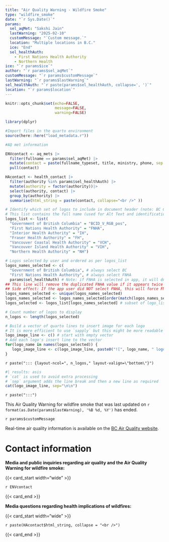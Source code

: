 ```yaml
---
title: "Air Quality Warning - Wildfire Smoke" 
type: "wildfire_smoke" 
date: "`r Sys.Date()`" 
params: 
  sel_aqMet: "Sakshi Jain" 
  lastWarning: "2025-02-10" 
  customMessage: "`Custom message.`" 
  location: "Multiple locations in B.C."
  ice: "End" 
  sel_healthAuth: 
    - First Nations Health Authority 
    - Northern Health 
ice: "`r params$ice`" 
author: "`r params$sel_aqMet`" 
customMessage: "`r params$customMessage`" 
lastWarning: "`r params$lastWarning`" 
sel_healthAuth: "`r paste(params$sel_healthAuth, collapse=', ')`" 
location: "`r params$location`"
---
```


```{=html}
<!--
Copyright 2025 Province of British Columbia

This work is licensed under the Creative Commons Attribution 4.0 International License.
To view a copy of this license, visit http://creativecommons.org/licenses/by/4.0/.
-->
```

```r

knitr::opts_chunk$set(echo=FALSE,
                      message=FALSE,
                      warning=FALSE)

library(dplyr)

#Import files in the quarto environment
source(here::here("load_metadata.r"))

```

```r
#AQ met information

ENVcontact <- aq_mets |>
  filter(fullname == params$sel_aqMet) |>
  mutate(contact = paste(fullname_typeset, title, ministry, phone, sep = "<br />")) |> 
  pull(contact)

HAcontact <- health_contact |>
  filter(authority %in% params$sel_healthAuth) |>
  mutate(authority = factor(authority))|> 
  select(authority, contact) |>
  group_by(authority) |> 
  summarise(html_string = paste(contact, collapse="<br />" ))
```

```r
# Identify which set of logos to include in document header (note: BC Gov and FNHA logos are included in all cases so are not used to define logo file name)
# This list contains the full name (used for Alt Text and identification) on the left as the keys of the list and the initials (used for the logo file name) on the right as values of the list
logos_list <- list(
  "Government of British Columbia" = "BCID_V_RGB_pos",
  "First Nations Health Authority" = "FNHA",
  "Interior Health Authority" = "IH", 
  "Fraser Health Authority" = "FH", 
  "Vancouver Coastal Health Authority" = "VCH", 
  "Vancouver Island Health Authority" = "VIH", 
  "Northern Health Authority" = "NH")

# Logos selected by user and ordered as per logos_list
logos_names_selected <- c(
  "Government of British Columbia", # always select BC
  "First Nations Health Authority", # always select FNHA 
  params$sel_healthAuth) # Note: if FNHA is selected in app, it will duplicate
## This line will remove the duplicated FNHA value if it appears twice
## Side effect: If the app user did NOT select FNHA, this will force FNHA to appear
logos_names_selected <- unique(logos_names_selected)
logos_names_selected <- logos_names_selected[order(match(logos_names_selected, names(logos_list)))]  # match order to logos_list
logos_selected <- logos_list[logos_names_selected] # subset of logo_list

# Count number of logos to display
n_logos <- length(logos_selected)

# Build a vector of quarto lines to insert image for each logo
# It is more efficient to use `sapply` but this might be more readable
logo_image_line <- c() # start with empty vector
# Add each logo's insert line to the vector
for(logo_name in names(logos_selected)) {
   logo_image_line <- c(logo_image_line, paste0("![", logo_name, " logo](//assets/logo_", logos_selected[[logo_name]], ".png)\\"))
}
```

<!-- Logo header, the layout-col should be set based on number of logos including FHNA and BCGov-->

<!-- the trailing slash means the text in square brackets is alt text -->

`r paste("::: {layout-ncol=", n_logos," layout-valign=\"bottom\"}")`

```r
#| results: asis
# `cat` is used to avoid extra processing
# `sep` argument adds the line break and then a new line as required
cat(logo_image_line, sep="\n\n")
```

`r paste(":::")`

This Air Quality Warning for wildfire smoke that was last updated on `r format(as.Date(params$lastWarning), '%B %d, %Y')` has ended.

`r params$customMessage`

Real-time air quality information is available on the [BC Air Quality website](https://gov.bc.ca/airqualityhealthindex).

# Contact information

**Media and public inquiries regarding air quality and the Air Quality Warning for wildfire smoke:**

{{< card_start width="wide" >}}

`r ENVcontact`

{{< card_end >}}

**Media questions regarding health implications of wildfires:**

{{< card_start width="wide" >}}

`r paste(HAcontact$html_string, collapse = "<br />")`

{{< card_end >}}
